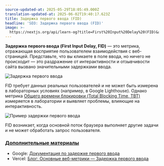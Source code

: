```yaml
---
source-updated-at: 2025-05-29T18:05:49.000Z
translation-updated-at: 2025-06-02T19:40:17.623Z
title: Задержка первого ввода (FID)
headline: 'SEO: Задержка первого ввода (FID)'
image: >-
  https://nextjs.org/api/learn-og?title=First%20Input%20Delay%20(FID)&amp;chapter=19
---
```


**Задержка первого ввода (First Input Delay, FID)** — это метрика, отражающая восприятие пользователем взаимодействия с веб-страницей. Представьте, что вы кликаете в поле ввода, но ничего не происходит — это раздражение от интерактивности и отзывчивости сайта вызвано значительными задержками ввода.

![Задержка первого ввода](https://h8DxKfmAPhn8O0p3.public.blob.vercel-storage.com/learn/pages-router/seo/fid.png)

FID требует данных реальных пользователей и не может быть измерена в лабораторных условиях (например, в Google Lighthouse). Однако метрика [Общего времени блокировки (Total Blocking Time, TBT)](https://web.dev/tbt) измеряется в лаборатории и выявляет проблемы, влияющие на интерактивность.

![Пример задержки первого ввода](https://h8DxKfmAPhn8O0p3.public.blob.vercel-storage.com/learn/pages-router/seo/fid-example.png)

FID возникает, когда основной поток браузера выполняет другие задачи и не может обработать запрос пользователя.

### [Дополнительные материалы](#further-reading)

*   Google: [Документация по задержке первого ввода](https://web.dev/fid/)
*   Vercel: [Блог: Основные веб-метрики — Задержка первого ввода](https://vercel.com/blog/core-web-vitals#first-input-delay)